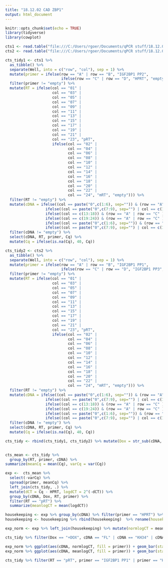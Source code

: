 ```yaml
---
title: "18.12.02 CAD ZBP1"
output: html_document
---
```


```r
knitr::opts_chunk$set(echo = TRUE)
library(tidyverse)
library(cowplot)
```

```r
cts1 <- read.table("file:///C:/Users/rgoer/Documents/qPCR stuff/18.12.02rgCADZBP1.csv", header = TRUE, sep = ",")
cts2 <- read.table("file:///C:/Users/rgoer/Documents/qPCR stuff/18.12.09morecadzpb1.csv", header = TRUE, sep = ",")

```

```r

cts_tidy1 <- cts1 %>%
  as_tibble() %>% 
  separate(Well, into = c("row", "col"), sep = 1) %>%
  mutate(primer = ifelse(row == "A" | row == "B", "IGF2BP1 PP2", 
                         ifelse(row == "C" | row == "D", "HPRT", "empty"))) %>% 
  filter(primer != "empty") %>%
  mutate(RT = ifelse(col == "01" | 
                     col == "03" | 
                     col == "05" |
                     col == "07" |
                     col == "09" |
                     col == "11" |
                     col == "13" |
                     col == "15" |
                     col == "17" |
                     col == "19" |
                     col == "21" |
                     col == "23", "pRT", 
                     ifelse(col == "02" |
                            col == "04" |
                            col == "06" |
                            col == "08" |
                            col == "10" |
                            col == "12" |
                            col == "14" |
                            col == "16" |
                            col == "18" |
                            col == "20" |
                            col == "22" |
                            col == "24", "mRT", "empty"))) %>% 
  filter(RT != "empty") %>% 
  mutate(cDNA = ifelse((col == paste("0",c(1:6), sep="")) & (row == "A" | row == "C") , "FL+DOX",
                  ifelse((col == paste("0",c(7:9), sep="") | col == c(10:12)) & (row == "A" | row == "C") , "FL-DOX",
                  ifelse((col == c(13:18)) & (row == "A" | row == "C" ) , "KH34+DOX",
                  ifelse((col == c(19:24)) & (row == "A" | row == "C" ) , "KH34-DOX",
                  ifelse((col == paste("0",c(1:6), sep="")) & (row == "B" | row == "D") , "GFP+DOX",
                  ifelse((col == paste("0",c(7:9), sep="") | col == c(10:12)) & (row == "B" | row == "D") , "GFP-DOX", "empty"))))))) %>% 
  filter(cDNA != "empty") %>% 
  select(cDNA, RT, primer, Cq) %>% 
  mutate(Cq = ifelse(is.na(Cq), 40, Cq)) 

cts_tidy2 <- cts2 %>%
  as_tibble() %>% 
  separate(Well, into = c("row", "col"), sep = 1) %>%
  mutate(primer = ifelse(row == "A" | row == "B", "IGF2BP1 PP1", 
                         ifelse(row == "C" | row == "D", "IGF2BP1 PP3", "empty"))) %>% 
  filter(primer != "empty") %>%
  mutate(RT = ifelse(col == "01" | 
                     col == "03" | 
                     col == "05" |
                     col == "07" |
                     col == "09" |
                     col == "11" |
                     col == "13" |
                     col == "15" |
                     col == "17" |
                     col == "19" |
                     col == "21" |
                     col == "23", "pRT", 
                     ifelse(col == "02" |
                            col == "04" |
                            col == "06" |
                            col == "08" |
                            col == "10" |
                            col == "12" |
                            col == "14" |
                            col == "16" |
                            col == "18" |
                            col == "20" |
                            col == "22" |
                            col == "24", "mRT", "empty"))) %>% 
  filter(RT != "empty") %>% 
  mutate(cDNA = ifelse((col == paste("0",c(1:6), sep="")) & (row == "A" | row == "C") , "FL+DOX",
                  ifelse((col == paste("0",c(7:9), sep="") | col == c(10:12)) & (row == "A" | row == "C") , "FL-DOX",
                  ifelse((col == c(13:18)) & (row == "A" | row == "C" ) , "KH34+DOX",
                  ifelse((col == c(19:24)) & (row == "A" | row == "C" ) , "KH34-DOX",
                  ifelse((col == paste("0",c(1:6), sep="")) & (row == "B" | row == "D") , "GFP+DOX",
                  ifelse((col == paste("0",c(7:9), sep="") | col == c(10:12)) & (row == "B" | row == "D") , "GFP-DOX", "empty"))))))) %>% 
  filter(cDNA != "empty") %>% 
  select(cDNA, RT, primer, Cq) %>% 
  mutate(Cq = ifelse(is.na(Cq), 40, Cq)) 

cts_tidy <- rbind(cts_tidy1, cts_tidy2) %>% mutate(Dox = str_sub(cDNA, -4, -1), cDNA = str_sub(cDNA, 1, -5))
  
```

```r
cts_mean <- cts_tidy %>%
  group_by(RT, primer, cDNA) %>% 
summarize(meanCq = mean(Cq), varCq = var(Cq))

exp <-  cts_mean %>%
  select(-varCq) %>% 
  spread(primer, meanCq) %>% 
  left_join(cts_tidy, .) %>% 
  mutate(dCT = Cq - HPRT, logdCT = 2^(-dCT)) %>% 
  group_by(cDNA, Dox, RT, primer) %>% 
  filter(RT == "pRT") %>%
  summarize(meanlogCT = mean(logdCT))

housekeeping <- exp %>% group_by(cDNA) %>% filter(primer == "HPRT") %>% select(cDNA, meanlogCT)
housekeeping <- housekeeping %>% rbind(housekeeping)  %>% rename(housekeeping = meanlogCT)

exp_norm <- exp %>% left_join(housekeeping) %>% mutate(normlogCT = meanlogCT / housekeeping)

```

```r
cts_tidy %>% filter(Dox == "+DOX", cDNA == "FL" | cDNA == "KH34" | cDNA == "GFP") %>% ggplot(aes(cDNA, -Cq, fill = RT)) + geom_boxplot() + geom_point(position = position_jitter(width = 0.1, height = 0.1)) + facet_grid(. ~ primer)

exp_norm %>% ggplot(aes(cDNA, normlogCT, fill = primer)) + geom_bar(stat = "identity", position = "dodge")
exp_norm %>% ggplot(aes(cDNA, meanlogCT, fill = primer)) + geom_bar(stat = "identity", position = "dodge")

cts_tidy %>% filter(RT == "pRT", primer == "IGF2BP1 PP1" | primer == "HPRT", Dox == "+DOX", cDNA == "FL" | cDNA == "KH34" | cDNA == "GFP") %>% group_by(cDNA,primer) %>% summarize(mean_cq = mean(Cq)) %>% spread(primer, mean_cq) %>% left_join(cts_tidy, .) %>% filter(RT == "pRT", primer == "IGF2BP1 PP1" | primer == "HPRT", Dox == "+DOX", cDNA == "FL" | cDNA == "KH34" | cDNA == "GFP") %>% select(-RT, -Dox) %>% mutate(dCT = Cq - HPRT, logdCT = 2^(-dCT)) %>% filter(primer == "IGF2BP1 PP1") %>% ggplot(aes(cDNA, logdCT, fill = cDNA)) + geom_boxplot() + guides(fill = FALSE) + geom_point(position = "jitter")

```

